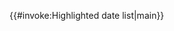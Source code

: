 {{#invoke:Highlighted date list|main}}<noinclude>
{{documentation}}
<!-- Categories go on the /doc subpage, and interwikis go on Wikidata. -->
</noinclude>